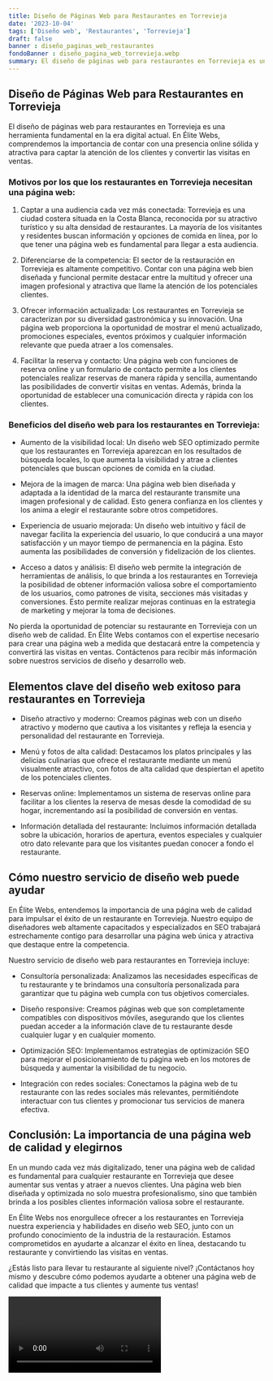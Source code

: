 ```yaml
---
title: Diseño de Páginas Web para Restaurantes en Torrevieja
date: '2023-10-04'
tags: ['Diseño web', 'Restaurantes', 'Torrevieja']
draft: false
banner : diseño_paginas_web_restaurantes
fondoBanner : diseño_pagina_web_torrevieja.webp
summary: El diseño de páginas web para restaurantes en Torrevieja es una herramienta fundamental en la era digital actual. En Élite Webs, comprendemos la importancia de contar con una presencia online sólida y atractiva para captar la atención de los clientes y convertir las visitas en ventas.
---
```


## Diseño de Páginas Web para Restaurantes en Torrevieja

El diseño de páginas web para restaurantes en Torrevieja es una herramienta fundamental en la era digital actual. En Élite Webs, comprendemos la importancia de contar con una presencia online sólida y atractiva para captar la atención de los clientes y convertir las visitas en ventas.

### Motivos por los que los restaurantes en Torrevieja necesitan una página web:

1. Captar a una audiencia cada vez más conectada: Torrevieja es una ciudad costera situada en la Costa Blanca, reconocida por su atractivo turístico y su alta densidad de restaurantes. La mayoría de los visitantes y residentes buscan información y opciones de comida en línea, por lo que tener una página web es fundamental para llegar a esta audiencia.

2. Diferenciarse de la competencia: El sector de la restauración en Torrevieja es altamente competitivo. Contar con una página web bien diseñada y funcional permite destacar entre la multitud y ofrecer una imagen profesional y atractiva que llame la atención de los potenciales clientes.

3. Ofrecer información actualizada: Los restaurantes en Torrevieja se caracterizan por su diversidad gastronómica y su innovación. Una página web proporciona la oportunidad de mostrar el menú actualizado, promociones especiales, eventos próximos y cualquier información relevante que pueda atraer a los comensales.

4. Facilitar la reserva y contacto: Una página web con funciones de reserva online y un formulario de contacto permite a los clientes potenciales realizar reservas de manera rápida y sencilla, aumentando las posibilidades de convertir visitas en ventas. Además, brinda la oportunidad de establecer una comunicación directa y rápida con los clientes.

### Beneficios del diseño web para los restaurantes en Torrevieja:

- Aumento de la visibilidad local: Un diseño web SEO optimizado permite que los restaurantes en Torrevieja aparezcan en los resultados de búsqueda locales, lo que aumenta la visibilidad y atrae a clientes potenciales que buscan opciones de comida en la ciudad.

- Mejora de la imagen de marca: Una página web bien diseñada y adaptada a la identidad de la marca del restaurante transmite una imagen profesional y de calidad. Esto genera confianza en los clientes y los anima a elegir el restaurante sobre otros competidores.

- Experiencia de usuario mejorada: Un diseño web intuitivo y fácil de navegar facilita la experiencia del usuario, lo que conducirá a una mayor satisfacción y un mayor tiempo de permanencia en la página. Esto aumenta las posibilidades de conversión y fidelización de los clientes.

- Acceso a datos y análisis: El diseño web permite la integración de herramientas de análisis, lo que brinda a los restaurantes en Torrevieja la posibilidad de obtener información valiosa sobre el comportamiento de los usuarios, como patrones de visita, secciones más visitadas y conversiones. Esto permite realizar mejoras continuas en la estrategia de marketing y mejorar la toma de decisiones.

No pierda la oportunidad de potenciar su restaurante en Torrevieja con un diseño web de calidad. En Élite Webs contamos con el expertise necesario para crear una página web a medida que destacará entre la competencia y convertirá las visitas en ventas. Contáctenos para recibir más información sobre nuestros servicios de diseño y desarrollo web.

<GifSeo />

<Cta />

## Elementos clave del diseño web exitoso para restaurantes en Torrevieja

- Diseño atractivo y moderno: Creamos páginas web con un diseño atractivo y moderno que cautiva a los visitantes y refleja la esencia y personalidad del restaurante en Torrevieja.

- Menú y fotos de alta calidad: Destacamos los platos principales y las delicias culinarias que ofrece el restaurante mediante un menú visualmente atractivo, con fotos de alta calidad que despiertan el apetito de los potenciales clientes.

- Reservas online: Implementamos un sistema de reservas online para facilitar a los clientes la reserva de mesas desde la comodidad de su hogar, incrementando así la posibilidad de conversión en ventas.

- Información detallada del restaurante: Incluimos información detallada sobre la ubicación, horarios de apertura, eventos especiales y cualquier otro dato relevante para que los visitantes puedan conocer a fondo el restaurante.

## Cómo nuestro servicio de diseño web puede ayudar

En Élite Webs, entendemos la importancia de una página web de calidad para impulsar el éxito de un restaurante en Torrevieja. Nuestro equipo de diseñadores web altamente capacitados y especializados en SEO trabajará estrechamente contigo para desarrollar una página web única y atractiva que destaque entre la competencia.

Nuestro servicio de diseño web para restaurantes en Torrevieja incluye:

- Consultoría personalizada: Analizamos las necesidades específicas de tu restaurante y te brindamos una consultoría personalizada para garantizar que tu página web cumpla con tus objetivos comerciales.

- Diseño responsive: Creamos páginas web que son completamente compatibles con dispositivos móviles, asegurando que los clientes puedan acceder a la información clave de tu restaurante desde cualquier lugar y en cualquier momento.

- Optimización SEO: Implementamos estrategias de optimización SEO para mejorar el posicionamiento de tu página web en los motores de búsqueda y aumentar la visibilidad de tu negocio.

- Integración con redes sociales: Conectamos la página web de tu restaurante con las redes sociales más relevantes, permitiéndote interactuar con tus clientes y promocionar tus servicios de manera efectiva.

## Conclusión: La importancia de una página web de calidad y elegirnos

En un mundo cada vez más digitalizado, tener una página web de calidad es fundamental para cualquier restaurante en Torrevieja que desee aumentar sus ventas y atraer a nuevos clientes. Una página web bien diseñada y optimizada no solo muestra profesionalismo, sino que también brinda a los posibles clientes información valiosa sobre el restaurante.

En Élite Webs nos enorgullece ofrecer a los restaurantes en Torrevieja nuestra experiencia y habilidades en diseño web SEO, junto con un profundo conocimiento de la industria de la restauración. Estamos comprometidos en ayudarte a alcanzar el éxito en línea, destacando tu restaurante y convirtiendo las visitas en ventas.

¿Estás listo para llevar tu restaurante al siguiente nivel? ¡Contáctanos hoy mismo y descubre cómo podemos ayudarte a obtener una página web de calidad que impacte a tus clientes y aumente tus ventas!

<Video />

<CtaBot job='Restaurantes' city='Torrevieja'/>

<Gmaps query='Torrevieja+españa+maps' />